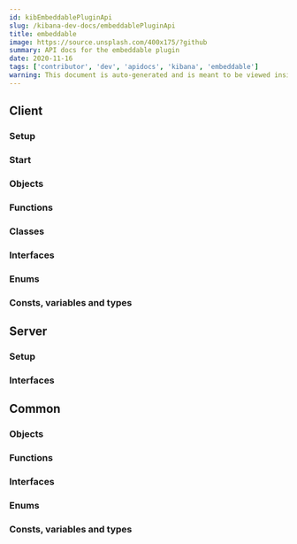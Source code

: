 ```yaml
---
id: kibEmbeddablePluginApi
slug: /kibana-dev-docs/embeddablePluginApi
title: embeddable
image: https://source.unsplash.com/400x175/?github
summary: API docs for the embeddable plugin
date: 2020-11-16
tags: ['contributor', 'dev', 'apidocs', 'kibana', 'embeddable']
warning: This document is auto-generated and is meant to be viewed inside our experimental, new docs system. Reach out in #docs-engineering for more info.
---
```



## Client

### Setup
<DocDefinitionList data={[embeddableObj.client.setup]}/>

### Start
<DocDefinitionList data={[embeddableObj.client.start]}/>

### Objects
<DocDefinitionList data={embeddableObj.client.objects}/>

### Functions
<DocDefinitionList data={embeddableObj.client.functions}/>

### Classes
<DocDefinitionList data={embeddableObj.client.classes}/>

### Interfaces
<DocDefinitionList data={embeddableObj.client.interfaces}/>

### Enums
<DocDefinitionList data={embeddableObj.client.enums}/>

### Consts, variables and types
<DocDefinitionList data={embeddableObj.client.misc}/>

## Server

### Setup
<DocDefinitionList data={[embeddableObj.server.setup]}/>

### Interfaces
<DocDefinitionList data={embeddableObj.server.interfaces}/>

## Common

### Objects
<DocDefinitionList data={embeddableObj.common.objects}/>

### Functions
<DocDefinitionList data={embeddableObj.common.functions}/>

### Interfaces
<DocDefinitionList data={embeddableObj.common.interfaces}/>

### Enums
<DocDefinitionList data={embeddableObj.common.enums}/>

### Consts, variables and types
<DocDefinitionList data={embeddableObj.common.misc}/>

